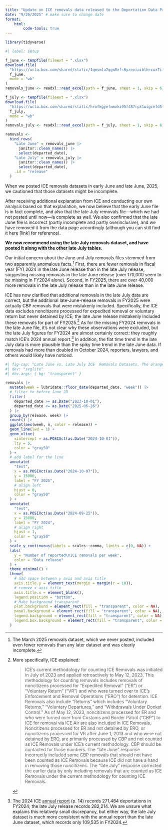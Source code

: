 ```yaml
---
title: "Update on ICE removals data released to the Deportation Data Project"
date: "9/26/2025" # make sure to change date
format: 
    html:
        code-tools: true
---
```


```r
library(tidyverse)
```

```r
#| label: setup

f_june <- tempfile(fileext = ".xlsx")
download.file(
  "https://ucla.box.com/shared/static/1qmsmla2qgu8efs6yzeviaiblhecux7i.xlsx",
  f_june,
  mode = "wb"
)
removals_june <- readxl::read_excel(path = f_june, sheet = 1, skip = 6)

f_july <- tempfile(fileext = ".xlsx")
download.file(
  "https://ucla.box.com/shared/static/hrofkgyefmmvki95f487rpk1wigcefd5.xlsx",
  f_july,
  mode = "wb"
)
removals_july <- readxl::read_excel(path = f_july, sheet = 1, skip = 6)

removals <-
  bind_rows(
    "Late June" = removals_june |>
      janitor::clean_names() |>
      select(departed_date),
    "Late July" = removals_july |>
      janitor::clean_names() |>
      select(departed_date),
    .id = "release"
  )
```

When we posted ICE removals datasets in early June and late June, 2025, we cautioned that those datasets might be incomplete. 

After receiving additional explanation from ICE and conducting our own analysis based on that explanation, we now believe that the early June file is in fact complete, and also that the late July removals file—which we had not posted until now—is complete as well. We also confirmed that the late June file is incorrect (partly incomplete and partly overinclusive), and we have removed it from the data page accordingly (although you can still find it here [link] for reference).

**We now recommend using the late July removals dataset, and have posted it along with the other late July tables.**

Our initial concern about the June and July removals files stemmed from two apparently anomalous facts.^[The March 2025 removals dataset, which we never posted, included even fewer removals than any later dataset and was clearly incomplete.] First, there are fewer removals in fiscal year (FY) 2024 in the late June release than in the late July release, suggesting missing removals in the late June release (over 170,000 seem to be missing in FY2024 alone). Second, in FY2025, there are over 40,000 more removals in the late July release than in the late June release. 

ICE has now clarified that additional removals in the late July data are correct, but the additional late-June-release removals in FY2025 were actually CBP removals that were mistakenly included. Specifically, the ICE data excludes noncitizens processed for expedited removal or voluntary return but never detained by ICE; the late June release mistakenly included these removals for part of FY2025.[^1] As for the missing FY2024 removals in the late June file, it's not clear why these observations were excluded, but the late July figures for FY2024 are almost certainly correct: they roughly match ICE's 2024 annual report.^[The 2024 ICE [annual report](https://www.ice.gov/doclib/eoy/iceAnnualReportFY2024.pdf) (p. 14) records 271,484 deportations in FY2024; the late July release records 282,214. We are unsure what explains this relatively small discrepancy, but either way, the late July dataset is much more consistent with the annual report than the late June dataset, which records only 109,535 in FY2024.] In addition, the flat time trend in the late July data is more plausible than the spiky time trend in the late June data. If removals had more than doubled in October 2024, reporters, lawyers, and others would likely have noticed.

```r
#| fig-cap: "Late June vs. Late July ICE  Removals Datasets. The orange line shows the time trend in ICE removals according to the late July release; the blue line shows the same trend according to the late June release. For both FY2024 and FY2025, the orange line more plausibly captures the trend in removals, which did not include a spike at the beginning of October 2024."
#| dev: "svglite"
#| dev.args: { bg: "transparent" }

removals |>
  mutate(week = lubridate::floor_date(departed_date, "week")) |>
  # filter to before June 28
  filter(
    departed_date >= as.Date("2023-10-01"),
    departed_date <= as.Date("2025-06-26")
  ) |>
  group_by(release, week) |>
  count() |>
  ggplot(aes(week, n, color = release)) +
  geom_line(lwd = 1) +
  geom_vline(
    xintercept = as.POSIXct(as.Date("2024-10-01")),
    lty = 5,
    color = "gray50"
  ) +
  # add label for the line
  annotate(
    "text",
    x = as.POSIXct(as.Date("2024-10-07")),
    y = 15000,
    label = "FY 2025",
    # align left
    hjust = 0,
    color = "gray50"
  ) +
  annotate(
    "text",
    x = as.POSIXct(as.Date("2024-09-25")),
    y = 15000,
    label = "FY 2024",
    # align right
    hjust = 1,
    color = "gray50"
  ) +
  scale_y_continuous(labels = scales::comma, limits = c(0, NA)) +
  labs(
    y = "Number of reported\nICE removals per week",
    color = "Data release"
  ) +
  theme_minimal() +
  theme(
    # add space between y axis and axis title
    axis.title.y = element_text(margin = margin(r = 10)),
    # remove x axis title
    axis.title.x = element_blank(),
    legend.position = "bottom",
    # Make background transparent
    plot.background = element_rect(fill = "transparent", color = NA),
    panel.background = element_rect(fill = "transparent", color = NA),
    legend.background = element_rect(fill = "transparent", color = NA),
    legend.box.background = element_rect(fill = "transparent", color = NA)
  )
```

[^1]: More specifically, ICE explained: 

    > ICE’s current methodology for counting ICE Removals was initiated in July of 2023 and applied retroactively to May 12, 2023. This methodology for counting removals includes removals of noncitizens processed for “Expedited Removal” (“ER”) or “Voluntary Return” (“VR”) and who were turned over to ICE’s Enforcement and Removal Operations (“ERO”) for detention. ICE Removals also include “Returns” which includes “Voluntary Returns,” “Voluntary Departures,” and “Withdrawals Under Docket Control.” As of May 12, 2023, noncitizens processed for ER and who were turned over from Customs and Border Patrol (“CBP”) to ICE for removal via ICE Air are also included in ICE Removals. Noncitizens processed for ER and not detained by ERO, or noncitizens processed for VR after June 1, 2013 and who were not detained by ERO, are primarily processed by CBP and not counted as ICE Removals under ICE’s current methodology. CBP should be contacted for those numbers. The “late June” response incorrectly included some CBP removals that should not have been counted as ICE Removals because ICE did not have a hand in removing those noncitizens.  The “late July” response corrected the earlier data by only including removals that are counted as ICE Removals under the current methodology for counting ICE Removals.


